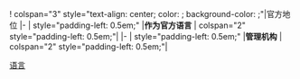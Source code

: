 ! colspan="3" style="text-align: center; color: {{{1}}}; background-color: {{{2}}};"|官方地位
|-
| style="padding-left: 0.5em;" |'''作为官方语言'''
| colspan="2" style="padding-left: 0.5em;"|{{{3|无}}}
|-
| style="padding-left: 0.5em;" |'''管理机构'''
| colspan="2" style="padding-left: 0.5em;"|{{{4|无}}}<noinclude>
[[Category:语言模板|{{PAGENAME}}]]
[[Category:语言信息框模板|语言]]
</noinclude>